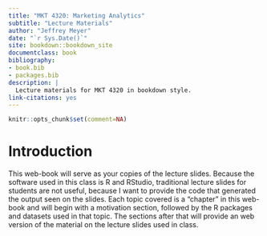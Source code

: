 ```yaml
--- 
title: "MKT 4320: Marketing Analytics"
subtitle: "Lecture Materials"
author: "Jeffrey Meyer"
date: "`r Sys.Date()`"
site: bookdown::bookdown_site
documentclass: book
bibliography:
- book.bib
- packages.bib
description: |
  Lecture materials for MKT 4320 in bookdown style.
link-citations: yes
---
```

```r
knitr::opts_chunk$set(comment=NA)
```

# Introduction {-}

This web-book will serve as your copies of the lecture slides. Because the software used in this class is R and RStudio, traditional lecture slides for students are not useful, because I want to provide the code that generated the output seen on the slides. Each topic covered is a "chapter" in this web-book and will begin with a motivation section, followed by the R packages and datasets used in that topic.  The sections after that will provide an web version of the material on the lecture slides used in class.
